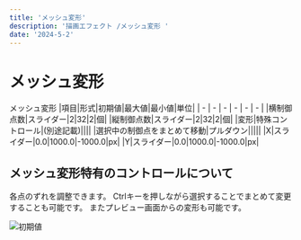 ```yaml
---
title: 'メッシュ変形'
description: '描画エフェクト /メッシュ変形 '
date: '2024-5-2'
---
```


# メッシュ変形

メッシュ変形
|項目|形式|初期値|最大値|最小値|単位|
| - | - | - | - | - | - |
|横制御点数|スライダー|2|32|2|個|
|縦制御点数|スライダー|2|32|2|個|
|変形|特殊コントロール|(別途記載)||||
|選択中の制御点をまとめて移動|プルダウン|||||
|X|スライダー|0.0|1000.0|-1000.0|px|
|Y|スライダー|0.0|1000.0|-1000.0|px|

## メッシュ変形特有のコントロールについて
各点のずれを調整できます。
Ctrlキーを押しながら選択することでまとめて変更することも可能です。
またプレビュー画面からの変形も可能です。

![初期値](/assets/effects/描画/メッシュ変形/初期値.png)
